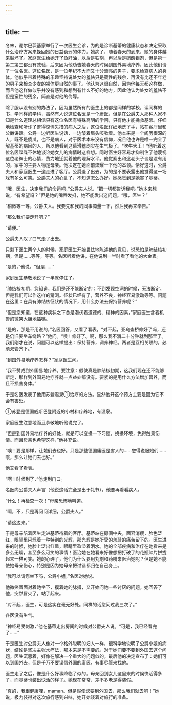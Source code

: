 ```yaml
---
---
---
```

title: 一
---



冬末，谢尔巴茨基家举行了一次医生会诊，为的是诊断基蒂的健康状态和决定采取什么治疗方案来挽回她的日益衰弱的体力。她病了，随着春天的到来，她的身体越来越坏了。家庭医生给她开了鱼肝油，以后是铁剂，再以后是硝酸银剂，但是第一第二第三都没有效验，后来因为他劝告她春天的时候到国外易地疗养，因此他们请了一位名医。这位名医，是一位年纪不大而又十分漂亮的男子，要求检查病人的身体。他似乎带着特殊的乐趣坚持说处女的羞怯只是蛮性的残余，再没有比还不年老的男子来检查少女的裸体更自然的事了。他认为这很自然，因为他每天都这样做，而且他这样做似乎并没有感到和想到有什么不好的地方，因此他认为处女的羞怯不但是蛮性的残余，简直是对他的侮辱。

除了服从没有别的办法了，因为虽然所有的医生上的都是同样的学校，读同样的书，学同样的学科，虽然有人说这位名医是一个庸医，但是在公爵夫人那种人家不知是什么道理总相信只有这位名医有特殊高明的学问，只有他才能挽救基蒂。仔细地检查和听诊了羞得惊惶失措的病人之后，这位名医仔细地洗了手，站在客厅里和公爵讲话。公爵一边听医生说话，一边皱着眉头咳嗽着。他本来是一个阅历很深的人，既不是傻瓜，也不是病人，对于医术本来没有信仰，况且他也许是唯一完全了解基蒂的病因的人，所以他看到这幕滑稽剧实在生气极了。“吹牛大王！”他听着这位名医喋喋不休地谈论她女儿的病情时这样想。同时医生好容易才抑制住了他蔑视这位老绅士的心情，费力地迁就着他的理解水平。他觉察出和这老头子谈是没有用的，家中的主要人物是母亲。他决定在她面前炫耀一下他的本领。恰好这时，公爵夫人和家庭医生一道走进了客厅。公爵退了出去，为的是不要表露出他觉得这一场戏有多么可笑。公爵夫人的心乱了，不知道怎么办好。她感觉到是她害了基蒂。

“哦，医生，决定我们的命运吧，”公爵夫人说。“把一切都告诉我吧。”她本来想说，“有希望吗？”但是她的嘴唇发抖，她不能发出这问题。“哦，医生？”

“稍微等一等，公爵夫人。我要先和我的同事商量一下，然后我再来奉告。”

“那么我们要走开吧？”

“请便。”

公爵夫人叹了口气走了出去。

只剩下医生两个人的时候，家庭医生开始畏怯地陈述他的意见，说恐怕是肺结核初期，但是……等等，等等。名医听着他讲，在他说到一半时看了看他的大金表。

“是的，”他说。“但是……”

家庭医生恭敬地说了一半就停住了。

“肺结核初期，您知道，我们是还不能断定的；不到发现空洞的时候，无法断定。但是我们可以作这样的猜测。征状已经有了，营养不良，神经容易激动等等。问题在这里：在具有肺结核征状的情况下，用什么办法去保持营养呢？”

“但是您知道，在这种病状之下总是潜伏着道德的、精神的因素，”家庭医生含着机警的微笑大胆地插嘴。

“是的，那是不用说的，”名医回答，又看了看表，“对不起，亚乌查桥修好了吗，还是仍旧要坐车绕路？”他问。“噢！修好了。啊，那么我不消二十分钟就到那里了。我们刚才在说，问题可以这样提出：保持营养，调养神经。两者是互相关联的，必须双管齐下。”

“到国外易地疗养怎样？”家庭医生问。

“我不赞成到外国易地疗养。要注意：假使真是肺结核初期，这我们现在还不能够断定，那样到外国易地疗养就一点益处都没有。要紧的是用什么方法增加营养，而且不损害身体。”

于是名医发表了他用苏登温泉①治疗的方法。显然他开这个药方主要是因为它不会有害处。



①苏登是德国威斯巴登附近的小村和疗养地，有温泉。

家庭医生注意地而且恭敬地听他说完了。

“但是到国外易地疗养的好处，就是可以变换一下习惯，换换环境，免得触景伤情。而且母亲也希望这样，”他补充说。

“噢！要是那样，让她们去也好。只是那些德国庸医是害人的……您得说服她们……哦，那么让她们去也好。”

他又看了看表。

“啊！时候到了，”他走到门口。

名医向公爵夫人声言（他说这话完全是出于礼节），他要再看看病人。

“什么！再检查一次！”母亲恐怖地叫道。

“啊，不，只是再问问详细，公爵夫人。”

“请这边来。”

于是母亲陪着医生走进基蒂待着的客厅。基蒂站在房间中央，面容消瘦，脸色泛红，眼睛里闪烁着一种特别的光辉，那光辉是她所受的羞耻的痛苦留下的。医生进来的时候，她脸上泛出红晕，眼睛里盈溢着泪水。她的全部疾病和治疗在她看来是多么无聊，甚至多么可笑的事情！医治她在她看来好像想把打破了的花瓶碎片拼拢起来一样可笑。她的心碎了，他们为什么要用丸剂和药粉来医治她呢？但是她不能使她母亲伤心，特别是因为她母亲把过错都归在自己身上。

“我可以请您坐下吗，公爵小姐，”名医对她说。

他微笑着面对着她坐下，摸着她的脉搏，又开始问她一些讨厌的问题。她回答了他，突然冒火了，站了起来。

“对不起，医生，可是这实在毫无好处。同样的话您问过我三次了。”

各医没有生气。

“神经易受刺激，”他在基蒂走出房间的时候对公爵夫人说。“可是，我已经看完了……”

于是医生对公爵夫人像对一个格外聪明的妇人一样，很科学地说明了公爵小姐的病状，结论是坚决主张水疗法，那本来是不需要的。对于她们要不要到外国去这个问题，医生沉思着，好像在解决一个重大的问题似的。最后他的决定宣布了：她们可以到国外去，但是千万不要误信外国的庸医，有事尽管来找他。

医生走了之后，像是什么好事降临了似的。母亲回到女儿这里来的时候快活得多了，而基蒂也装出快活的样子。她现在常常、差不多老是得装假。

“真的，我很健康哩，maman。但是假使您要到外国去，那么我们就去吧！”她说，极力装得对这次旅行感到兴味，她开始谈着对旅行的准备。